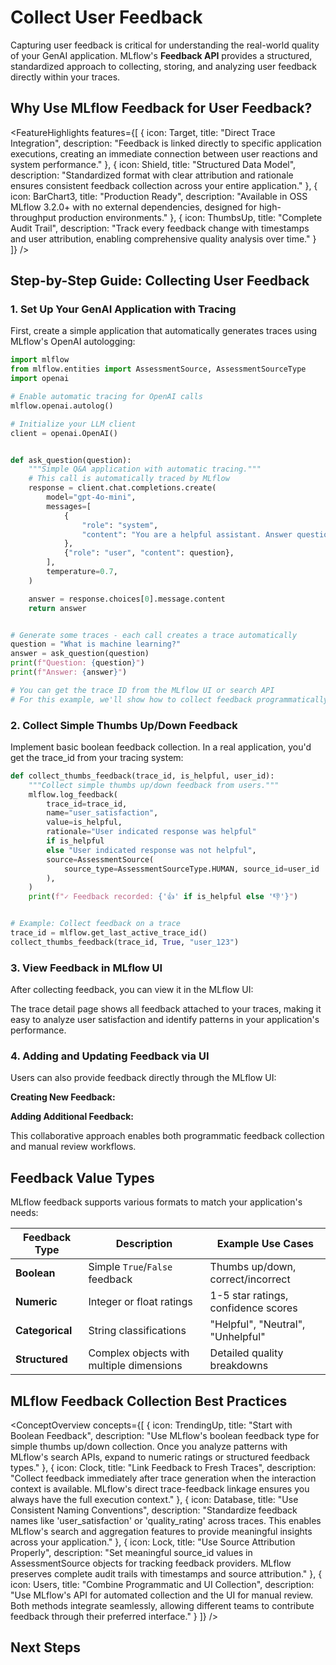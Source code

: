 
# Collect User Feedback

Capturing user feedback is critical for understanding the real-world quality of your GenAI application. MLflow's **Feedback API** provides a structured, standardized approach to collecting, storing, and analyzing user feedback directly within your traces.

## Why Use MLflow Feedback for User Feedback?

<FeatureHighlights features={[
  {
    icon: Target,
    title: "Direct Trace Integration",
    description: "Feedback is linked directly to specific application executions, creating an immediate connection between user reactions and system performance."
  },
  {
    icon: Shield,
    title: "Structured Data Model",
    description: "Standardized format with clear attribution and rationale ensures consistent feedback collection across your entire application."
  },
  {
    icon: BarChart3,
    title: "Production Ready",
    description: "Available in OSS MLflow 3.2.0+ with no external dependencies, designed for high-throughput production environments."
  },
  {
    icon: ThumbsUp,
    title: "Complete Audit Trail",
    description: "Track every feedback change with timestamps and user attribution, enabling comprehensive quality analysis over time."
  }
]} />

## Step-by-Step Guide: Collecting User Feedback

### 1. Set Up Your GenAI Application with Tracing

First, create a simple application that automatically generates traces using MLflow's OpenAI autologging:

```python
import mlflow
from mlflow.entities import AssessmentSource, AssessmentSourceType
import openai

# Enable automatic tracing for OpenAI calls
mlflow.openai.autolog()

# Initialize your LLM client
client = openai.OpenAI()


def ask_question(question):
    """Simple Q&A application with automatic tracing."""
    # This call is automatically traced by MLflow
    response = client.chat.completions.create(
        model="gpt-4o-mini",
        messages=[
            {
                "role": "system",
                "content": "You are a helpful assistant. Answer questions clearly and concisely.",
            },
            {"role": "user", "content": question},
        ],
        temperature=0.7,
    )

    answer = response.choices[0].message.content
    return answer


# Generate some traces - each call creates a trace automatically
question = "What is machine learning?"
answer = ask_question(question)
print(f"Question: {question}")
print(f"Answer: {answer}")

# You can get the trace ID from the MLflow UI or search API
# For this example, we'll show how to collect feedback programmatically
```

### 2. Collect Simple Thumbs Up/Down Feedback

Implement basic boolean feedback collection. In a real application, you'd get the trace_id from your tracing system:

```python
def collect_thumbs_feedback(trace_id, is_helpful, user_id):
    """Collect simple thumbs up/down feedback from users."""
    mlflow.log_feedback(
        trace_id=trace_id,
        name="user_satisfaction",
        value=is_helpful,
        rationale="User indicated response was helpful"
        if is_helpful
        else "User indicated response was not helpful",
        source=AssessmentSource(
            source_type=AssessmentSourceType.HUMAN, source_id=user_id
        ),
    )
    print(f"✓ Feedback recorded: {'👍' if is_helpful else '👎'}")


# Example: Collect feedback on a trace
trace_id = mlflow.get_last_active_trace_id()
collect_thumbs_feedback(trace_id, True, "user_123")
```

### 3. View Feedback in MLflow UI

After collecting feedback, you can view it in the MLflow UI:

<ImageBox
  src={AssessmentsTraceDetailImageUrl}
  alt="Feedback in MLflow UI"
  width="90%"
/>

The trace detail page shows all feedback attached to your traces, making it easy to analyze user satisfaction and identify patterns in your application's performance.

### 4. Adding and Updating Feedback via UI

Users can also provide feedback directly through the MLflow UI:

**Creating New Feedback:**

<ImageBox
  src={AddFeedbackImageUrl}
  alt="Create Feedback"
  width="90%"
/>

**Adding Additional Feedback:**

<ImageBox
  src={AdditionalFeedbackImageUrl}
  alt="Additional Feedback"
  width="90%"
/>

This collaborative approach enables both programmatic feedback collection and manual review workflows.

## Feedback Value Types

MLflow feedback supports various formats to match your application's needs:

| Feedback Type   | Description                              | Example Use Cases                   |
| --------------- | ---------------------------------------- | ----------------------------------- |
| **Boolean**     | Simple `True`/`False` feedback           | Thumbs up/down, correct/incorrect   |
| **Numeric**     | Integer or float ratings                 | 1-5 star ratings, confidence scores |
| **Categorical** | String classifications                   | "Helpful", "Neutral", "Unhelpful"   |
| **Structured**  | Complex objects with multiple dimensions | Detailed quality breakdowns         |

## MLflow Feedback Collection Best Practices

<ConceptOverview concepts={[
  {
    icon: TrendingUp,
    title: "Start with Boolean Feedback",
    description: "Use MLflow's boolean feedback type for simple thumbs up/down collection. Once you analyze patterns with MLflow's search APIs, expand to numeric ratings or structured feedback types."
  },
  {
    icon: Clock,
    title: "Link Feedback to Fresh Traces",
    description: "Collect feedback immediately after trace generation when the interaction context is available. MLflow's direct trace-feedback linkage ensures you always have the full execution context."
  },
  {
    icon: Database,
    title: "Use Consistent Naming Conventions",
    description: "Standardize feedback names like 'user_satisfaction' or 'quality_rating' across traces. This enables MLflow's search and aggregation features to provide meaningful insights across your application."
  },
   {
    icon: Lock,
    title: "Use Source Attribution Properly",
    description: "Set meaningful source_id values in AssessmentSource objects for tracking feedback providers. MLflow preserves complete audit trails with timestamps and source attribution."
  },
  {
    icon: Users,
    title: "Combine Programmatic and UI Collection",
    description: "Use MLflow's API for automated collection and the UI for manual review. Both methods integrate seamlessly, allowing different teams to contribute feedback through their preferred interface."
  }
]} />

## Next Steps

<TilesGrid>
  <TileCard
    icon={MessageSquare}
    iconSize={48}
    title="Feedback API Guide"
    description="Comprehensive guide to all feedback APIs with advanced patterns and examples"
    href="/genai/assessments/feedback"
    linkText="View API reference →"
    containerHeight={64}
  />
  <TileCard
    icon={Target}
    iconSize={48}
    title="Feedback Concepts"
    description="Deep dive into feedback architecture, schema, and best practices"
    href="/genai/tracing/concepts/feedback"
    linkText="Learn concepts →"
    containerHeight={64}
  />
  <TileCard
    icon={Search}
    iconSize={48}
    title="Search and Analyze Traces"
    description="Query traces with feedback data and analyze patterns for quality insights"
    href="/genai/tracing/search-traces"
    linkText="Start analyzing →"
    containerHeight={64}
  />
</TilesGrid>
